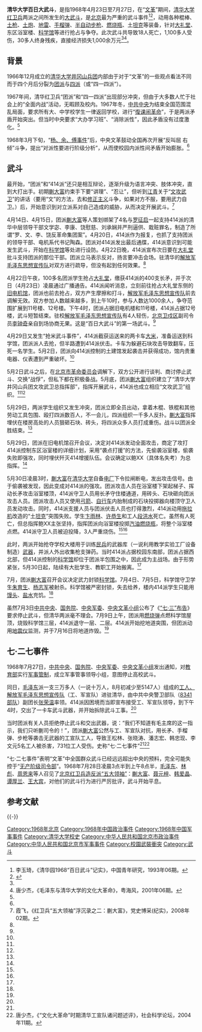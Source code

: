 {{Infobox civil conflict
| title            = 清華大學百日大武鬥
| subtitle         = 
| partof           = [[清华大学文革历史|清華大學]]的[[文化大革命|文化大革命]]
| image            = 
| caption          = 
| date             = 1968年4月23日至7月27日 
| place            = [[清華大學|清華大學]]
| coordinates      = 
| causes           = [[清華大學井岡山兵團|清華大學井岡山兵團]]分裂
| goals            = 
| methods          = 
| status           = 
| result           = 
| side1            = {{flagicon image|Socialist red flag.svg}}[[清華大學井岡山兵團|團派]]
| side2            = {{flagicon image|Socialist red flag.svg}}[[清華大學井岡山兵團四一四總部|四一四派]]
| side3            = {{flagicon_image|Flag of the Chinese Communist Party (Pre-1996).svg}}[[中共中央|中共中央]]
*{{flagicon image|Socialist red flag.svg}}[[工人、解放軍毛澤東思想宣傳隊|工宣隊]]
| side4            = 
| leadfigures1     = [[蒯大富|蒯大富]]
| leadfigures2     = 
| leadfigures3     = [[張榮溫|張榮溫]]
| leadfigures4     = 
| howmany1         = 
| howmany2         = 
| howmany3         = 
| howmany4         = 
| casualties1      = 
| casualties2      = 
| casualties3      = 
| casualties4      = 
| fatalities       = 18人
| injuries         =1100多人
| arrests          =
| damage           =
| buildings        =
| detentions       =
| charged          =
| fined            =
| effect           =
| effect_label     =
| casualties_label = 
| notes            = 
| sidebox          = 
}}
'''清华大学百日大武斗'''，是指1968年4月23日至7月27日，在“[[文革|文革]]”期间，[[清华大学|清华大学]][[红卫兵|红卫兵]]两派之间所发生的[[武斗|大武斗]]，是[[北京|北京]]最为严重的武斗事件<ref name="清华园1968">李玉琦，《清华园1968“百日武斗”记实》，中国青年研究，1993年06期。</ref><ref name=":0">{{Cite web|title=红卫兵运动的丧钟：清华大学百日大武斗|url=https://www.cuhk.edu.hk/ics/21c/media/articles/c031-199501095.pdf|author=唐少杰|date=1995年10月|work=[[香港中文大学|香港中文大学]]|publisher=《二十一世纪双月刊》|language=zh|access-date=2021-07-03|archive-date=2021-12-30|archive-url=https://web.archive.org/web/20211230020921/https://www.cuhk.edu.hk/ics/21c/media/articles/c031-199501095.pdf|dead-url=no}}</ref>，动用各种棍棒、[[土枪|土枪]]、[[土炮|土炮]]、[[地雷|地雷]]、[[手榴弹|手榴弹]]、[[半自动步枪|半自动步枪]]、[[燃烧瓶|燃烧瓶]]、土[[坦克|坦克]]等装备，针对[[清华大学大礼堂|大礼堂]]、东区浴室楼、[[清華大學科學館|科学馆]]等进行抢占与争夺。此次武斗共导致18人死亡，1,100多人受伤，30多人终身残疾，直接经济损失1,000余万元<ref name=":0" /><ref name="毛泽东与清华大学的文化大革命">唐少杰，《毛泽东与清华大学的文化大革命》，粤海风，2001年06期。</ref>。

== 背景 ==
{{参见|清华大学文革历史}}

1966年12月成立的[[清华大学井冈山兵团|清华大学井冈山兵团]]内部由于对于“文革”的一些观点看法不同而于四个月后分裂为[[清华大学井冈山兵团|团派]]与[[清华大学井冈山兵团四一四总部|四派]]（或“四一四派”）。

1967年间，清华红卫兵“团派”和“四一四派”出现部分冲突，但由于大多数人忙于社会上的“全面内战”活动，无暇顾及校内。1967年冬，[[中共中央|中共中央]]为结束全国范围混乱局面，要求所有大、中学校学生一律返回学校，进行“[[復课闹革命|復课闹革命]]”，于是两派矛盾开始突出。但当时中央要求“大办学习班”、“消除派性”，因此矛盾没有过度激化。<ref name="清华园1968" />

1968年3月下旬，“[[杨、余、傅事件|杨、余、傅事件]]”后，中央文革鼓动全国再次开展“反叫屈  右倾”斗争，提出“对派性要进行阶级分析”，从而使校园内派性间矛盾开始膨胀。<ref name="清华园1968" />

== 武斗 ==
最开始，“团派”和“414派”还只是相互辩论，逐渐升级为语言冲突、肢体冲突，直到大打出手。初期[[蒯大富|蒯大富]]约束手下要“讲理”、“忍让”，但听到[[江青|江青]]关于“[[文攻武卫|文攻武卫]]”的讲话（要用“文”的方法，去和[[修正主義_(馬克思主義)|修正主义]]斗争，如果对方不服，要用武力自卫。）后，开始意识到对立派系对自己造成的威胁，从而决定开展武斗。<ref name="红卫兵浮沉录">霞飞，《红卫兵“五大领袖”浮沉录之二：蒯大富》，党史博采(纪实)，2008年02期。</ref>

4月14日、4月15日，团派[[蒯大富|蒯大富]]等人策划绑架了4名与[[罗征启|罗征启]]一起支持414派的清华中层领导干部文学宓、李康、饶慰慈、刘承娴并严刑逼供、栽赃罪名，制造了所谓“罗、文、李、饶反革命集团案”。4月20日，414派作为报复，也抓了支持团派的领导干部、电机系代书记陶森。团派对414派发出最后通牒，414派意识到可能发生武斗，开始在[[清华大学科学馆|科学馆]]等处进行设防。4月22日晚，414派宣布次日要在[[清华大学大礼堂|大礼堂]]批斗支持团派的那位干部。团派立马表示反对，扬言要冲击会场。驻清华的[[解放军毛泽东思想宣传队|解放军毛泽东思想宣传队]]对双方进行疏导，但没有起到任何效果。<ref name="红卫兵浮沉录" />

4月22日午夜，100多名团派学生抢占[[清华大学大礼堂|大礼堂]]，缴获414派的400支长矛，并于次日（4月23日）凌晨通过广播通告。414派闻听消息，立刻前往抢占大礼堂东侧的[[清华大学电机工程馆|旧电机馆]]，团派也前去抢占，双方产生摩擦和打斗，[[解放军毛泽东思想宣传队|解放军毛泽东思想宣传队]]前去调解无效。双方参加人数越来越多，到上午10时，参与人数达1000余人，争夺范围扩展到11号楼、12号楼。下午4时，团派占据旧电机楼和11号楼，414派占据12号楼，武斗短暂结束。驻校[[解放军毛泽东思想宣传队|解放军毛泽东思想宣传队]]有4人轻伤，[[北京卫戍区|北京卫戍区]]副司令员[[李钟奇|李钟奇]]亲自到场协商无果。这是“百日大武斗”的第一场武斗。<ref name="清华园1968" />

4月29日又发生“抢米武斗事件”，414派截获运送来的两卡车[[大米|大米]]，准备运送到科学馆，团派派人去抢，但半路遭到414派伏击。卡车为躲避石块攻击导致翻车，压死一名学生。5月2日，团派向414派控制的土建馆发起袭击并获得成功，馆内贵重电器、仪表遭到严重破坏。<ref name="清华园1968" />

5月2日武斗之后，在[[北京市革命委员会|北京市革命委员会]]调解下，双方公开进行谈判、商讨停止武斗、交换“战俘”，但私下都在积极备战。5月底，团派[[蒯大富|蒯大富]]组织建立了“清华大学井冈山兵团文攻武卫总指挥部”，指挥开展武斗，414派也成立相应“文攻武卫”组织。<ref name="清华园1968" /><ref name="红卫兵浮沉录" />

5月29日，两派学生组织又发生冲突，团派立即全员出动，拿着木棍、铁棍和其他劳动工具包围、殴打四派数百人，不一会儿，四派组织一千多人反扑。[[蒯大富|蒯大富]]指挥埋伏在楼房高处的人员狠砸石块、砖头，将四派众多人员打成重伤。战斗以团派全胜结束。<ref name="红卫兵浮沉录" />

5月29日，团派在旧电机馆召开会议，决定对414派发动全面攻击，商定了攻打414派控制东区浴室楼的详细计划，采用“袭点打援”的方法，先偷袭浴室楼，偷袭失败即强攻，同时埋伏歼灭414增援队伍。会议确定以鲍XX（具体名失考）为总指挥。<ref name="清华园1968" />

5月30日凌晨3时，[[蒯大富|蒯大富]]在[[清华大学|清华大学]]自备[[电厂|电厂]]下令拉闸断电，发出攻击信号。由于偷袭被发现，因此变成对414派的强攻。团派攻击人员在浴室楼下架起梯子、挥动长矛攻击浴室楼顶，414派守卫人员用长矛守住楼通道，用砖头、石块砸向团派攻击人员。团派攻击人员又使用[[弓箭|弓箭]]、[[自行车|自行车]]内胎制成的石块投掷器向楼顶守卫人员发动攻击。同时，414派支援人员与团派伏击人员也打得激烈，414派动用[[拖拉机|拖拉机]]改造的“土[[坦克|坦克]]”突围失败。学生[[卞雨林|卞雨林]]、[[许恭生|许恭生]]和工人[[段洪水|段洪水]]死亡。虽然有人死亡，但总指挥鲍XX主张坚持，指挥团派向浴室楼投掷[[汽油|汽油]][[燃烧瓶|燃烧瓶]]，将整个浴室楼点燃。414派守卫人员被迫投降，3人严重烧伤。<ref name="清华园1968" /><ref name="红卫兵浮沉录" />

此时，两派开始抢夺学校大楼用于训练[[民兵|民兵]]的武器库（一说利用教学实验工厂设备制造）[[武器|武器]]，并派人外出收集枪支弹药。当时414派占据校园东南部，团派占据西北部，但414派控制的[[清华大学科学馆|科学馆]]却位于团派半包围之中，因此成为主战场。由于形势紧张，5月30日起，陆续有大批学生、教职工开始搬离。<ref name="清华园1968" />

7月，团派[[蒯大富|蒯大富]]召开会议决定武力封锁[[清华大学科学馆|科学馆]]。7月4日、7月5日，科学馆守卫学生[[朱育生|朱育生]]、[[杨志军（清华大学）|杨志军]]被射杀。科学馆被严密封锁，失去给养，楼内414派学生只能用[[馒头|馒头]]、[[盐水|盐水]]充饥。<ref name="清华园1968" />

虽然7月3日[[中共中央|中共中央]]、[[中华人民共和国国务院|国务院]]、[[中国共产党中央军事委员会|中央军委]]、[[中央文革小组|中央文革小组]]公布了《[[七·三布告|“七·三”布告]]》要求停止武斗，但清华两派毫不理会。7月9日上午，团派用[[燃烧弹|燃烧弹]]点燃科学馆屋顶，烧毁科学馆三层，414派退守一层、二层。414派开始挖地道突围，但团派动用[[地震仪|地震仪]]监测，并于7月16日将地道炸毁。<ref name="清华园1968" />

== 七·二七事件 ==
1968年7月27日，[[中共中央|中共中央]]、[[中华人民共和国国务院|国务院]]、[[中央军委|中央军委]]、[[中央文革小组|中央文革小组]]发出通知，对[[中华人民共和国教育部|教育部]]实行[[军事管制|军事管制]]，成立军事管事领导小组，意图停止高校武斗。

同日，[[毛泽东|毛泽东]]派一支三万多人（一说十万人，8月初减少至5147人）组成的[[工人、解放军毛泽东思想宣传队|工人、解放军毛泽东思想宣传队]]（工、军宣队）进驻清华，由中共中央警卫部队（[[8341部队|8341部队]]）副团长[[张荣温|张荣温]]率领。414派因困境而当即宣布接受工、军宣队领导，到下午4时，交出了一卡车武斗武器，并开始拆除武斗工事。<ref name="清华园1968" />

当时团派有关人员拒绝停止武斗和交出武器，说：“我们不知道有毛主席的这一指示，我们只听蒯司令的！”，团派[[蒯大富|蒯大富]]公然与工、军宣队对抗，用长矛、手榴弹、步枪等袭击无武器的工宣队工人，导致王松林、张晓涛、潘志宏、韩忠现、李文元5名工人被杀害，731位工人受伤。史称“七·二七事件”<ref name="清华园1968" /><ref name="工宣队">唐少杰，《“文化大革命”时期清华工宣队诸问题述评》，社会科学论坛，2004年11期。</ref>

“七·二七事件”表明“文革”中全国群众武斗已经远远超出中央的预料，完全可能失控于“[[无产阶级司令部|无产阶级司令部]]”。1968年7月28日凌晨3点半到上午8点半，[[毛泽东|毛泽东]]、[[林彪|林彪]]、[[周恩来|周恩来]]等人召见了[[北京红卫兵造反派五大领袖|北京红卫兵造反派“五大领袖”]]：[[蒯大富|蒯大富]]、[[聂元梓|聂元梓]]、[[韩爱晶|韩爱晶]]、[[谭厚兰|谭厚兰]]、[[王大宾|王大宾]]，对他们的武斗行为进行严厉批评，武斗开始平息。

== 参考文献 ==
{{Reflist}}
{{-}}
{{文化大革命/主要事件}}
[[Category:1968年北京|Category:1968年北京]]
[[Category:1968年中国政治事件|Category:1968年中国政治事件]]
[[Category:1968年中国军事事件|Category:1968年中国军事事件]]
[[Category:清华大学校史|Category:清华大学校史]]
[[Category:中华人民共和国北京市政治事件|Category:中华人民共和国北京市政治事件]]
[[Category:中华人民共和国北京市军事事件|Category:中华人民共和国北京市军事事件]]
[[Category:校園武裝衝突|Category:校園武裝衝突]]
[[Category:武斗|Category:武斗]]